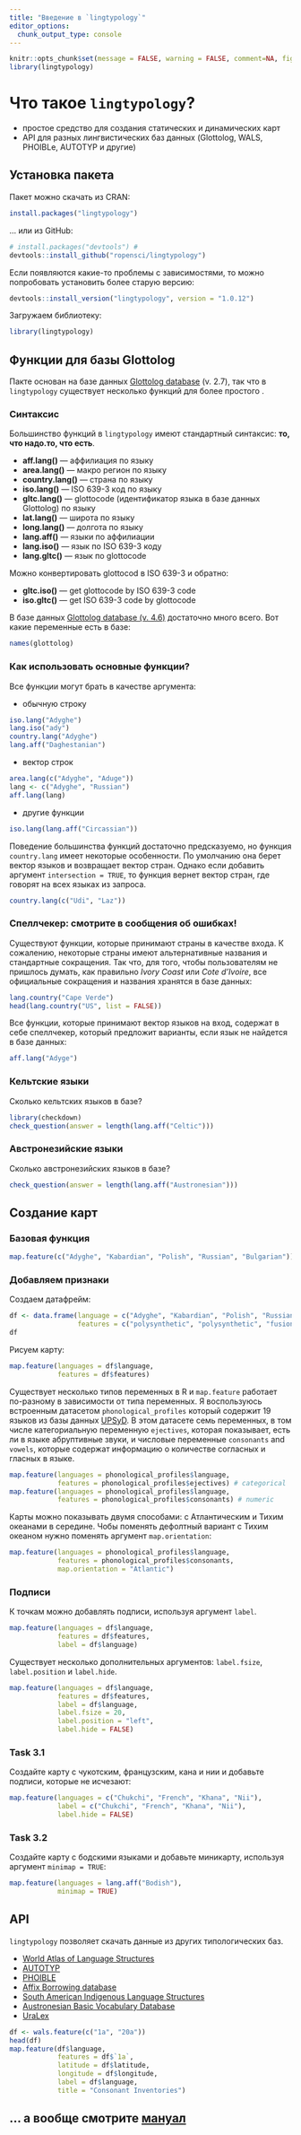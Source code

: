 ```yaml
---
title: "Введение в `lingtypology`"
editor_options: 
  chunk_output_type: console
---
```


```r
knitr::opts_chunk$set(message = FALSE, warning = FALSE, comment=NA, fig.width=8, fig.height=3.4)
library(lingtypology)
```

# Что такое `lingtypology`?

* простое средство для создания статических и динамических карт
* API для разных лингвистических баз данных (Glottolog, WALS, PHOIBLe, AUTOTYP и другие)

## Установка пакета

Пакет можно скачать из CRAN:

```r
install.packages("lingtypology")
```

… или из GitHub:

```r
# install.packages("devtools") # 
devtools::install_github("ropensci/lingtypology")
```

Если появляются какие-то проблемы с зависимостями, то можно попробовать установить более старую версию:

```r
devtools::install_version("lingtypology", version = "1.0.12")
```

Загружаем библиотеку:

```r
library(lingtypology)
```

## Функции для базы Glottolog

Пакте основан на базе данных [Glottolog database](http://glottolog.org/) (v. 2.7), так что в `lingtypology` существует несколько функций для более простого .

### Синтаксис
Большинство функций в `lingtypology` имеют стандартный синтаксис: **то, что надо.то, что есть**.

* **aff.lang()** — аффилиация по языку
* **area.lang()** — макро регион по языку
* **country.lang()** — страна по языку
* **iso.lang()** — ISO 639-3 код по языку
* **gltc.lang()** — glottocode (идентификатор языка в базе данных Glottolog) по языку
* **lat.lang()** — широта по языку
* **long.lang()** — долгота по языку
* **lang.aff()** — языки по аффилиации
* **lang.iso()** — язык по ISO 639-3 коду
* **lang.gltc()** — язык по glottocode

Можно конвертировать glottocod в ISO 639-3 и обратно:

* **gltc.iso()** — get glottocode by ISO 639-3 code
* **iso.gltc()** — get ISO 639-3 code by glottocode

В базе данных [Glottolog database (v. 4.6)](http://glottolog.org/) достаточно много всего. Вот какие переменные есть в базе:

```r
names(glottolog)
```

### Как использовать основные функции?
Все функции могут брать в качестве аргумента:

* обычную строку
```r
iso.lang("Adyghe")
lang.iso("ady")
country.lang("Adyghe")
lang.aff("Daghestanian")
```

* вектор строк
```r
area.lang(c("Adyghe", "Aduge"))
lang <- c("Adyghe", "Russian")
aff.lang(lang)
```

*  другие функции
```r
iso.lang(lang.aff("Circassian"))
```

Поведение большинства функций достаточно предсказуемо, но функция `country.lang` имеет некоторые особенности. По умолчанию она берет вектор языков и возвращает вектор стран. Однако если добавить аргумент `intersection = TRUE`, то функция вернет вектор стран, где говорят на всех языках из запроса.
```r
country.lang(c("Udi", "Laz"))
```

### Спеллчекер: смотрите в сообщения об ошибках!
Существуют функции, которые принимают страны в качестве входа. К сожалению, некоторые страны имеют альтернативные названия и стандартные сокращения. Так что, для того, чтобы пользователям не пришлось думать, как правильно  _Ivory Coast_ или _Cote d'Ivoire_, все официальные сокращения и названия хранятся в базе данных:

```r
lang.country("Cape Verde")
head(lang.country("US", list = FALSE))
```

Все функции, которые принимают вектор языков на вход, содержат в себе спеллчекер, который предложит варианты, если язык не найдется в базе данных:

```r
aff.lang("Adyge")
```


### Кельтские языки
Сколько кельтских языков в базе?

```r
library(checkdown)
check_question(answer = length(lang.aff("Celtic")))
```

### Австронезийские языки
Сколько австронезийских языков в базе?
```r
check_question(answer = length(lang.aff("Austronesian")))
```

## Создание карт

### Базовая функция
```r
map.feature(c("Adyghe", "Kabardian", "Polish", "Russian", "Bulgarian"))
```

### Добавляем признаки

Создаем датафрейм:
```r
df <- data.frame(language = c("Adyghe", "Kabardian", "Polish", "Russian", "Bulgarian"),
                 features = c("polysynthetic", "polysynthetic", "fusional", "fusional", "fusional"))
df
```

Рисуем карту:
```r
map.feature(languages = df$language,
            features = df$features)
```

Существует несколько типов переменных в R и `map.feature` работает по-разному в зависимости от типа переменных. Я воспользуюсь встроенным датасетом `phonological_profiles` который содержит 19 языков из базы данных [UPSyD](http://www.lapsyd.ddl.ish-lyon.cnrs.fr/lapsyd/). В этом датасете семь переменных, в том числе категориальную переменную `ejectives`, которая показывает, есть ли в языке абруптивные звуки, и числовые переменные `consonants` and `vowels`, которые содержат информацию о количестве согласных и гласных в языке.

```r
map.feature(languages = phonological_profiles$language,
            features = phonological_profiles$ejectives) # categorical
map.feature(languages = phonological_profiles$language,
            features = phonological_profiles$consonants) # numeric
```

Карты можно показывать двумя способами: с Атлантическим и Тихим океанами в середине. Чобы поменять дефолтный вариант с Тихим океаном нужно поменять аргумент `map.orientation`:

```r
map.feature(languages = phonological_profiles$language,
            features = phonological_profiles$consonants,
            map.orientation = "Atlantic")
```

### Подписи
К точкам можно добавлять подписи, используя аргумент `label`.
```r
map.feature(languages = df$language,
            features = df$features,
            label = df$language)
```

Существует несколько дополнительных аргументов: `label.fsize`, `label.position` и `label.hide`.

```r
map.feature(languages = df$language, 
            features = df$features,
            label = df$language,
            label.fsize = 20,
            label.position = "left",
            label.hide = FALSE)
```

### Task 3.1
Создайте карту с чукотским, французским,  кана и нии и добавьте подписи, которые не исчезают:
```r
map.feature(languages = c("Chukchi", "French", "Khana", "Nii"),
            label = c("Chukchi", "French", "Khana", "Nii"),
            label.hide = FALSE)
```

### Task 3.2
Создайте карту с бодскими языками и добавьте миникарту, используя аргумент `minimap = TRUE`:
```r
map.feature(languages = lang.aff("Bodish"),
            minimap = TRUE)
```

## API

`lingtypology` позволяет скачать данные из других типологических баз.

* [World Atlas of Language Structures](http://wals.info/)
* [AUTOTYP](https://github.com/autotyp/autotyp-data#the-autotyp-database)
* [PHOIBLE](http://phoible.org/)
* [Affix Borrowing database](http://afbo.info)
* [South American Indigenous Language Structures](http://sails.clld.org/)
* [Austronesian Basic Vocabulary Database](https://abvd.shh.mpg.de/austronesian/)
* [UraLex](https://github.com/lexibank/uralex)

```r
df <- wals.feature(c("1a", "20a"))
head(df)
map.feature(df$language,
            features = df$`1a`,
            latitude = df$latitude,
            longitude = df$longitude,
            label = df$language,
            title = "Consonant Inventories")
```


## ... а вообще смотрите [мануал](https://ropensci.github.io/lingtypology/)
